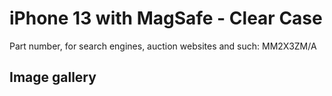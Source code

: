 # iPhone 13  with MagSafe - Clear Case

Part number, for search engines, auction websites and such: MM2X3ZM/A

## Image gallery

<div style={{ width: "768px" }}>
  <GalleryComponent
    images={[
      {
        original: "/everysource/MM2X3",
        thumbnail: "/everypreview/MM2X3",
      },
      {
        original: "/everysource/MM2X3_AV1",
        thumbnail: "/everypreview/MM2X3_AV1",
      },
      {
        original: "/everysource/MM2X3_AV2",
        thumbnail: "/everypreview/MM2X3_AV2",
      },
      {
        original: "/everysource/MM2X3_AV3",
        thumbnail: "/everypreview/MM2X3_AV3",
      },
      {
        original: "/everysource/MM2X3_AV4",
        thumbnail: "/everypreview/MM2X3_AV4",
      },
      {
        original: "/everysource/MM2X3_AV5",
        thumbnail: "/everypreview/MM2X3_AV5",
      },
      {
        original: "/everysource/MM2X3_AV6",
        thumbnail: "/everypreview/MM2X3_AV6",
      },
      {
        original: "/everysource/MM2X3_AV7",
        thumbnail: "/everypreview/MM2X3_AV7",
      }
    ]}
  />
</div>